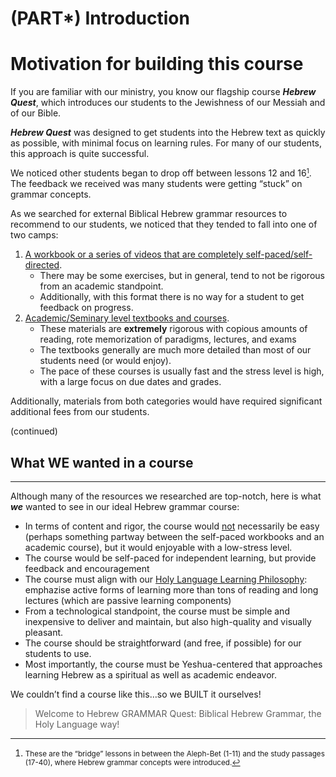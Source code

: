# (PART\*) Introduction {-}

# Motivation for building this course {- #motivation}

If you are familiar with our ministry, you know our flagship course ***Hebrew Quest***, which introduces our students to the Jewishness of our Messiah and of our Bible.

***Hebrew Quest*** was designed to get students into the Hebrew text as quickly as possible, with minimal focus on learning rules. For many of our students, this approach is quite successful. 

We noticed other students began to drop off between lessons 12 and 16<small>^[<small>These are the "bridge" lessons in between the Aleph-Bet (1-11) and the study passages (17-40), where Hebrew grammar concepts were introduced.]</small>. The feedback we received was many students were getting "stuck" on grammar concepts.

As we searched for external Biblical Hebrew grammar resources to recommend to our students, we noticed that they tended to fall into one of two camps:

1. <u>A workbook or a series of videos that are completely self-paced/self-directed</u>. 
    * There may be some exercises, but in general, tend to not be rigorous from an academic standpoint.
    * Additionally, with this format there is no way for a student to get feedback on progress.
    
2. <u>Academic/Seminary level textbooks and courses</u>. 
    * These materials are __extremely__ rigorous with copious amounts of reading, rote memorization of paradigms, lectures, and exams
    * The textbooks generally are much more detailed than most of our students need (or would enjoy).
    * The pace of these courses is usually fast and the stress level is high, with a large focus on due dates and grades.

Additionally, materials from both categories would have required significant additional fees from our students.

(continued)

## What WE wanted in a course {-}

---

Although many of the resources we researched are top-notch, here is what ***we*** wanted to see in our ideal Hebrew grammar course:

* In terms of content and rigor, the course would <u>not</u> necessarily be easy (perhaps something partway between the self-paced workbooks and an academic course), but it would enjoyable with a low-stress level.
* The course would be self-paced for independent learning, but provide feedback and encouragement
* The course must align with our [Holy Language Learning Philosophy](https://holylanguage.com/learning-philosophy.php): emphazise active forms of learning more than tons of reading and long lectures (which are passive learning components)
* From a technological standpoint, the course must be simple and inexpensive to deliver and maintain, but also high-quality and visually pleasant.
* The course should be straightforward (and free, if possible) for our students to use.
* Most importantly, the course must be Yeshua-centered that approaches learning Hebrew as a spiritual as well as academic endeavor.

We couldn't find a course like this...so we BUILT it ourselves!

> Welcome to Hebrew GRAMMAR Quest: Biblical Hebrew Grammar, the Holy Language way!

